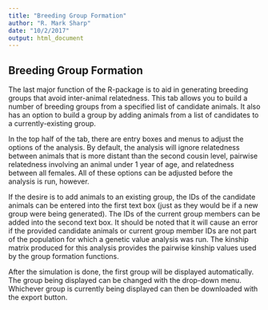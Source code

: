 ```yaml
---
title: "Breeding Group Formation"
author: "R. Mark Sharp"
date: "10/2/2017"
output: html_document
---
```


## Breeding Group Formation
The last major function of the R-package is to aid in generating breeding 
groups that avoid inter-animal relatedness. 
This tab allows you to build a number of breeding groups
from a specified list of candidate animals. 
It also has an option to build a group by
adding animals from a list of candidates to a currently-existing group.

In the top half of the tab, there are entry boxes and menus to adjust the 
options of the analysis. 
By default, the analysis will ignore relatedness between animals that is
more distant than the second cousin level, pairwise relatedness involving an 
animal under 1 year of age, and relatedness between all females. 
All of these options can be adjusted before the analysis is run, however.

If the desire is to add animals to an existing group, the IDs of the candidate 
animals can be entered into the first text box (just as they would be if a new 
group were being generated). 
The IDs of the current group members can be added into the second text box.
It should be noted that it will cause an error if the provided candidate 
animals or current group member IDs are not part of the population for 
which a genetic value analysis was run. The kinship matrix produced for this 
analysis provides the pairwise
kinship values used by the group formation functions.

After the simulation is done, the first group will be displayed automatically. 
The group being displayed can be changed with the drop-down menu. 
Whichever group is
currently being displayed can then be downloaded with the export button.

